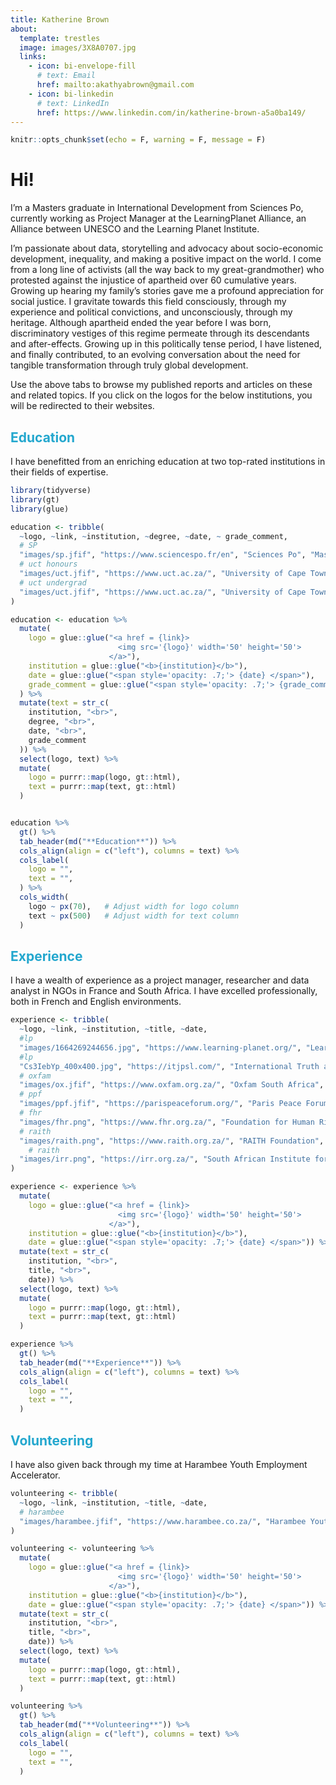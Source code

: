 ```yaml
---
title: Katherine Brown
about:
  template: trestles
  image: images/3X8A0707.jpg
  links:
    - icon: bi-envelope-fill
      # text: Email
      href: mailto:akathyabrown@gmail.com
    - icon: bi-linkedin
      # text: LinkedIn
      href: https://www.linkedin.com/in/katherine-brown-a5a0ba149/ 
---
```


```r
knitr::opts_chunk$set(echo = F, warning = F, message = F)
```


# Hi!

I'm a Masters graduate in International Development from Sciences Po, currently working as Project Manager at the LearningPlanet Alliance, an Alliance between UNESCO and the Learning Planet Institute.

I'm passionate about data, storytelling and advocacy about socio-economic development, inequality,  and making a positive impact on the world. I come from a long line of activists (all the way back to my great-grandmother) who protested against the injustice of apartheid over 60 cumulative years. Growing up hearing my family's stories gave me a profound appreciation for social justice. I gravitate towards this field consciously, through my experience and political convictions, and unconsciously, through my heritage. Although apartheid ended the year before I was born, discriminatory vestiges of this regime permeate through its descendants and after-effects. Growing up in this politically tense period, I have listened, and finally contributed, to an evolving conversation about the need for tangible transformation through truly global development.

Use the above tabs to browse my published reports and articles on these and related topics. If you click on the logos for the below institutions, you will be redirected to their websites. 

<h2 style="color:#23A7CE">Education</h2>

I have benefitted from an enriching education at two top-rated institutions in their fields of expertise. 

```r
library(tidyverse)
library(gt)
library(glue)

education <- tribble(
  ~logo, ~link, ~institution, ~degree, ~date, ~ grade_comment,
  # SP
  "images/sp.jfif", "https://www.sciencespo.fr/en", "Sciences Po", "Master's degree, International Development in African Studies & Global Risks", "2020-2022", "",
  # uct honours
  "images/uct.jfif", "https://www.uct.ac.za/", "University of Cape Town", "Honours degree, Social Science in Justice & Transformation", "2018", "<em>With distinction</em>",
  # uct undergrad
  "images/uct.jfif", "https://www.uct.ac.za/", "University of Cape Town", "Bachelor's degree, Arts in International Relations, Psychology and French Literature", "2015-2017", "<em>With distinction in French Literature</em>"
)

education <- education %>%
  mutate(
    logo = glue::glue("<a href = {link}>
                        <img src='{logo}' width='50' height='50'>
                      </a>"),
    institution = glue::glue("<b>{institution}</b>"),
    date = glue::glue("<span style='opacity: .7;'> {date} </span>"),
    grade_comment = glue::glue("<span style='opacity: .7;'> {grade_comment} </span>"),
  ) %>% 
  mutate(text = str_c(
    institution, "<br>",
    degree, "<br>",
    date, "<br>",
    grade_comment
  )) %>%
  select(logo, text) %>%
  mutate(
    logo = purrr::map(logo, gt::html),
    text = purrr::map(text, gt::html)
  )


education %>%
  gt() %>%
  tab_header(md("**Education**")) %>%
  cols_align(align = c("left"), columns = text) %>%
  cols_label(
    logo = "",
    text = "",
  ) %>%
  cols_width(
    logo ~ px(70),   # Adjust width for logo column
    text ~ px(500)   # Adjust width for text column
  )
```


<h2 style="color:#23A7CE">Experience</h2>

I have a wealth of experience as a project manager, researcher and data analyst in NGOs in France and South Africa. I have excelled professionally, both in French and English environments.

```r

experience <- tribble(
  ~logo, ~link, ~institution, ~title, ~date,
  #lp 
  "images/1664269244656.jpg", "https://www.learning-planet.org/", "LearningPlanet Alliance", "Project Manager", "Sept 2022 - Present",
  #lp 
  "Cs3IebYp_400x400.jpg", "https://itjpsl.com/", "International Truth and Justice Project", "Researcher", "Sept 2023 - Feb 2024",
  # oxfam
  "images/ox.jfif", "https://www.oxfam.org.za/", "Oxfam South Africa", "Research consultant", "Mar 2021 - June 2022",
  # ppf
  "images/ppf.jfif", "https://parispeaceforum.org/", "Paris Peace Forum", "Volunteer Programme Officer", "Sept - Dec 2021",
  # fhr
  "images/fhr.png", "https://www.fhr.org.za/", "Foundation for Human Rights", "Research Consultant, previously Junior Researcher and Intern", "Sept 2019 – Sept 2022",
  # raith
  "images/raith.png", "https://www.raith.org.za/", "RAITH Foundation", "Data Analysis Consultant", "Nov 2019 - Dec 2020",
    # raith
  "images/irr.png", "https://irr.org.za/", "South African Institute for Race Relations<br>& Centre for Risk Analysis", "Research Intern", "Feb - July 2019",
)

experience <- experience %>%
  mutate(
    logo = glue::glue("<a href = {link}>
                        <img src='{logo}' width='50' height='50'>
                      </a>"),
    institution = glue::glue("<b>{institution}</b>"),
    date = glue::glue("<span style='opacity: .7;'> {date} </span>")) %>%
  mutate(text = str_c(
    institution, "<br>",
    title, "<br>",
    date)) %>%
  select(logo, text) %>%
  mutate(
    logo = purrr::map(logo, gt::html),
    text = purrr::map(text, gt::html)
  )

experience %>%
  gt() %>%
  tab_header(md("**Experience**")) %>%
  cols_align(align = c("left"), columns = text) %>%
  cols_label(
    logo = "",
    text = "",
  )
```

<h2 style="color:#23A7CE">Volunteering</h2>

I have also given back through my time at Harambee Youth Employment Accelerator.

```r
volunteering <- tribble(
  ~logo, ~link, ~institution, ~title, ~date,
  # harambee
  "images/harambee.jfif", "https://www.harambee.co.za/", "Harambee Youth Employment Accelerator", "Intern", "Jul - Aug 2017",
)

volunteering <- volunteering %>%
  mutate(
    logo = glue::glue("<a href = {link}>
                        <img src='{logo}' width='50' height='50'>
                      </a>"),
    institution = glue::glue("<b>{institution}</b>"),
    date = glue::glue("<span style='opacity: .7;'> {date} </span>")) %>%
  mutate(text = str_c(
    institution, "<br>",
    title, "<br>",
    date)) %>%
  select(logo, text) %>%
  mutate(
    logo = purrr::map(logo, gt::html),
    text = purrr::map(text, gt::html)
  )

volunteering %>%
  gt() %>%
  tab_header(md("**Volunteering**")) %>%
  cols_align(align = c("left"), columns = text) %>%
  cols_label(
    logo = "",
    text = "",
  )
```

